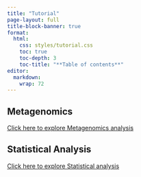 ```yaml
---
title: "Tutorial"
page-layout: full
title-block-banner: true
format: 
  html: 
    css: styles/tutorial.css
    toc: true
    toc-depth: 3
    toc-title: "**Table of contents**"
editor: 
  markdown: 
    wrap: 72
---
```


## Metagenomics
[Click here to explore Metagenomics analysis](Metagenome/Metagenomics.qmd)

## Statistical Analysis
[Click here to explore Statistical analysis](Statistics/Statistics.qmd)

